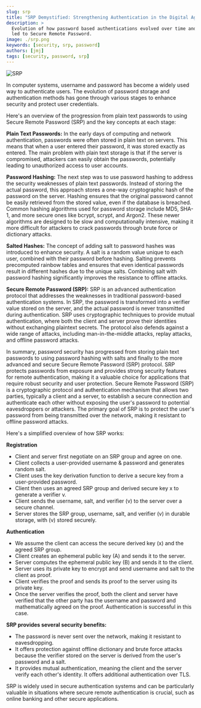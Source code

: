 ```yaml
---
slug: srp
title: "SRP Demystified: Strengthening Authentication in the Digital Age"
description: >
  Evolution of how password based authentications evolved over time and how it
  led to Secure Remote Password.
image: ./srp.png
keywords: [security, srp, password]
authors: [jmj]
tags: [security, password, srp]
---
```


![SRP](./srp.png)

In computer systems, username and password has become a widely used way to
authenticate users. The evolution of password storage and authentication methods
has gone through various stages to enhance security and protect user
credentials.

Here's an overview of the progression from plain text passwords to using Secure
Remote Password (SRP) and the key concepts at each stage:

**Plain Text Passwords:** In the early days of computing and network
authentication, passwords were often stored in plain text on servers. This means
that when a user entered their password, it was stored exactly as entered. The
main problem with plain text storage is that if the server is compromised,
attackers can easily obtain the passwords, potentially leading to unauthorized
access to user accounts.

**Password Hashing:** The next step was to use password hashing to address the
security weaknesses of plain text passwords. Instead of storing the actual
password, this approach stores a one-way cryptographic hash of the password on
the server. Hashing ensures that the original password cannot be easily
retrieved from the stored value, even if the database is breached. Common
hashing algorithms used for password storage include MD5, SHA-1, and more secure
ones like bcrypt, scrypt, and Argon2. These newer algorithms are designed to be
slow and computationally intensive, making it more difficult for attackers to
crack passwords through brute force or dictionary attacks.

**Salted Hashes:** The concept of adding salt to password hashes was introduced
to enhance security. A salt is a random value unique to each user, combined with
their password before hashing. Salting prevents precomputed rainbow tables and
ensures that even identical passwords result in different hashes due to the
unique salts. Combining salt with password hashing significantly improves the
resistance to offline attacks.

**Secure Remote Password (SRP):** SRP is an advanced authentication protocol
that addresses the weaknesses in traditional password-based authentication
systems. In SRP, the password is transformed into a verifier value stored on the
server, and the actual password is never transmitted during authentication. SRP
uses cryptographic techniques to provide mutual authentication, where both the
client and server prove their identities without exchanging plaintext secrets.
The protocol also defends against a wide range of attacks, including
man-in-the-middle attacks, replay attacks, and offline password attacks.

In summary, password security has progressed from storing plain text passwords
to using password hashing with salts and finally to the more advanced and secure
Secure Remote Password (SRP) protocol. SRP protects passwords from exposure and
provides strong security features for remote authentication, making it a
valuable choice for applications that require robust security and user
protection. Secure Remote Password (SRP) is a cryptographic protocol and
authentication mechanism that allows two parties, typically a client and a
server, to establish a secure connection and authenticate each other without
exposing the user's password to potential eavesdroppers or attackers. The
primary goal of SRP is to protect the user's password from being transmitted
over the network, making it resistant to offline password attacks.

Here's a simplified overview of how SRP works:

**Registration**

- Client and server first negotiate on an SRP group and agree on one.
- Client collects a user-provided username & password and generates random salt.
- Client uses the key derivation function to derive a secure key from a
  user-provided password.
- Client then uses an agreed SRP group and derived secure key x to generate a
  verifier v.
- Client sends the username, salt, and verifier (v) to the server over a secure
  channel.
- Server stores the SRP group, username, salt, and verifier (v) in durable
  storage, with (v) stored securely.

**Authentication**

- We assume the client can access the secure derived key (x) and the agreed SRP
  group.
- Client creates an ephemeral public key (A) and sends it to the server.
- Server computes the ephemeral public key (B) and sends it to the client.
- Server uses its private key to encrypt and send username and salt to the
  client as proof.
- Client verifies the proof and sends its proof to the server using its private
  key.
- Once the server verifies the proof, both the client and server have verified
  that the other party has the username and password and mathematically agreed
  on the proof. Authentication is successful in this case.

**SRP provides several security benefits:**

- The password is never sent over the network, making it resistant to
  eavesdropping.
- It offers protection against offline dictionary and brute force attacks
  because the verifier stored on the server is derived from the user's password
  and a salt.
- It provides mutual authentication, meaning the client and the server verify
  each other's identity. It offers additional authentication over TLS.

SRP is widely used in secure authentication systems and can be particularly
valuable in situations where secure remote authentication is crucial, such as
online banking and other secure applications.

